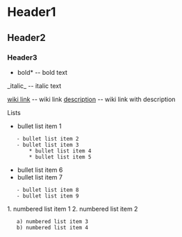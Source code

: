 = Header1 =
== Header2 ==
=== Header3 ===


*bold* -- bold text
_italic_ -- italic text

[[wiki link]] -- wiki link
[[wiki link|description]] -- wiki link with description

Lists

* bullet list item 1
    - bullet list item 2
    - bullet list item 3
        * bullet list item 4
        * bullet list item 5
* bullet list item 6
* bullet list item 7
    - bullet list item 8
    - bullet list item 9

1. numbered list item 1
2. numbered list item 2
    a) numbered list item 3
    b) numbered list item 4

